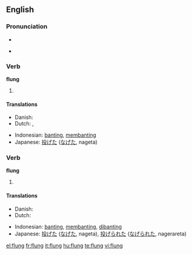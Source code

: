 ==English==

===Pronunciation===
* {{IPA|/'flʌɳ/}}
* {{audio|en-us-flung.ogg|Audio (US)}}
*: {{rhymes|ʌŋ}}

===Verb===
'''flung'''

# {{simple past of|[[fling]]}}

====Translations====
{{trans-top|past tense of ''to fling''}}
* Danish: {{t-|da|kastede}}
* Dutch: {{t-|nl|smeet}}, {{t-|nl|smeten}}
{{trans-mid}}
* Indonesian: [[banting]], [[banting|membanting]]
* Japanese: [[投げた]] ([[なげた]], nageta)
{{trans-bottom}}

===Verb===
'''flung'''

# {{past participle of|[[fling]]}}

====Translations====
{{trans-top|past participle of ''to fling''}}
* Danish: {{t-|da|kastet}}
* Dutch: {{t-|nl|gesmeten}}
{{trans-mid}}
* Indonesian: [[banting]], [[banting|membanting]], [[banting|dibanting]]
* Japanese: [[投げた]] ([[なげた]], nageta), [[投げられた]] ([[なげられた]], nagerareta)
{{trans-bottom}}

[[el:flung]]
[[fr:flung]]
[[it:flung]]
[[hu:flung]]
[[te:flung]]
[[vi:flung]]